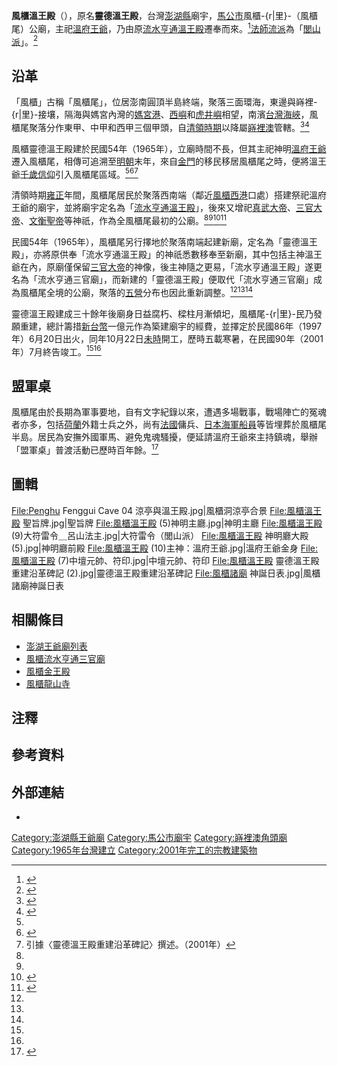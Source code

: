 {{Distinguish|風櫃流水亨通溫王殿}}
{{東亞廟宇
|name=風櫃溫王殿<br/>Fenggui Wenwang Temple
|god=[[溫府王爺|溫府王爺]]
|location={{TWN}} 880 澎湖縣馬公市風櫃-{r|里}-60-3號
|type=角頭廟、王爺廟
|cere_date=[[農曆|農曆]]七月廿六（溫府王爺聖誕）
|img=File:風櫃溫王殿 (1).jpg
|image_width=300 px
|img_capt=山門、廟前攤販
|open_year={{ROC}}54年（1965年）
|pinyin=Fēng-guì Wēn-wáng-diàn
|tl=Hong-kuī-bué Un-ông-tiān}}

'''風櫃溫王殿'''（{{Lang-nan-tw|Hong-kuī-bué Un-ông-tiān}}），原名'''靈德溫王殿'''，台灣[[澎湖|澎湖縣]]廟宇，[[馬公市|馬公市]]風櫃-{r|里}-（風櫃尾）公廟，主祀[[溫府王爺|溫府王爺]]，乃由原[[風櫃流水亨通三官廟|流水亨通溫王殿]]遷奉而來。<ref name=":0">{{Cite web|title=〈溫王殿〉|url=https://penghu.info/OBE556E4FCF875E9186F|accessdate=|author=|date=|format=|publisher=Penghu.Info｜澎湖知識服務平台|agency=|language=zh-tw|archiveurl=https://penghu.info/OBE556E4FCF875E9186F|archivedate=2020-11-19}}</ref>[[澎湖廟宇法師流派列表|法師流派]]為「[[閭山派|閭山派]]」。<ref name=":12">{{Cite book|title=《澎湖廟宇的法師與乩童圖錄》|last=甘|first=村吉|publisher=甘村吉|year=2009|isbn=9789574164110|location=澎湖縣|language=zh-tw}}</ref>{{RP|60–62}}

== 沿革 ==
「風櫃」古稱「風櫃尾」，位居澎南圓頂半島終端，聚落三面環海，東邊與嵵裡-{r|里}-接壤，隔海與媽宮內灣的[[馬公港|媽宮港]]、[[西嶼|西嶼]]和[[虎井嶼|虎井嶼]]相望，南濱[[台灣海峽|台灣海峽]]，風櫃尾聚落分作東甲、中甲和西甲三個甲頭，自[[臺灣清治時期|清領時期]]以降屬[[嵵裡澚|嵵裡澳]]管轄。<ref>{{Cite web|title=〈澎南〉|url=https://penghu.info/OB46CD07B241573DAE19|accessdate=|author=|date=|last=許|first=玉河|format=|publisher=Penghu.Info｜澎湖知識服務平台|language=zh-tw|archiveurl=https://penghu.info/OB46CD07B241573DAE19|archivedate=2020-11-19}}</ref><ref>{{Cite web|title=〈風櫃里〉|url=https://penghu.info/OB45B2DEEE5F0C0D8EF7|accessdate=|author=|date=|format=|publisher=Penghu.Info｜澎湖知識服務平台|language=zh-tw|archiveurl=https://penghu.info/OB45B2DEEE5F0C0D8EF7|archivedate=2020-11-16}}</ref>

風櫃靈德溫王殿建於民國54年（1965年），立廟時間不長，但其主祀神明[[溫府千歲|溫府王爺]]遷入風櫃尾，相傳可追溯至[[明朝|明朝]]末年，來自[[金門|金門]]的移民移居風櫃尾之時，便將溫王爺[[千歲信仰|千歲信仰]]引入風櫃尾區域。<ref name=":0" /><ref name=":1">{{Cite web|title=〈馬公溫王殿〉|url=http://nrch.culture.tw/twpedia.aspx?id=27937|accessdate=|author=|date=2011-09-06|last=劉|first=自仁|format=|publisher=臺灣大百科全書|language=zh-tw|archiveurl=http://nrch.culture.tw/twpedia.aspx?id=27937|archivedate=2020-11-16}}</ref><ref name=":0" group="注">引據〈靈德溫王殿重建沿革碑記〉撰述。（2001年）</ref>

清領時期[[雍正|雍正]]年間，風櫃尾居民於聚落西南端（鄰近[[風櫃西港|風櫃西港]]口處）搭建祭祀溫府王爺的廟宇，並將廟宇定名為「[[風櫃流水亨通三官廟|流水亨通溫王殿]]」，後來又增祀[[玄天上帝|真武大帝]]、[[三官大帝|三官大帝]]、[[关羽|文衡聖帝]]等神祇，作為全風櫃尾最初的公廟。<ref name=":0" /><ref name=":1" /><ref name=":03">{{Cite web|title=〈三官殿〉|url=https://penghu.info/OBCE4410990E9BB5F082|accessdate=|author=|date=|format=|publisher=Penghu.Info｜澎湖知識服務平台|agency=|language=zh-tw|archiveurl=https://penghu.info/OBCE4410990E9BB5F082|archivedate=2020-11-16}}</ref><ref>{{Cite web|title=〈風櫃三官廟〉|url=http://www.magong.com.tw/cultural/temple_data.php?id=60|accessdate=|author=|date=|format=|publisher=澎湖旅遊達人|language=zh-tw|archiveurl=http://www.magong.com.tw/cultural/temple_data.php?id=60|archivedate=2020-11-16}}</ref>

民國54年（1965年），風櫃尾另行擇地於聚落南端起建新廟，定名為「靈德溫王殿」，亦將原供奉「流水亨通溫王殿」的神祇悉數移奉至新廟，其中包括主神溫王爺在內，原廟僅保留[[三官大帝|三官大帝]]的神像，後主神隨之更易，「流水亨通溫王殿」遂更名為「流水亨通三官廟」，而新建的「靈德溫王殿」便取代「流水亨通三官廟」成為風櫃尾全境的公廟，聚落的[[五營神將|五營]]分布也因此重新調整。<ref name=":0" /><ref name=":1" /><ref name=":03" />

靈德溫王殿建成三十餘年後廟身日益腐朽、樑柱月漸傾圯，風櫃尾-{r|里}-民乃發願重建，總計籌措[[新臺幣|新台幣]]一億元作為築建廟宇的經費，並擇定於民國86年（1997年）6月20日出火，同年10月22日[[未时|未時]]開工，歷時五載寒暑，在民國90年（2001年）7月終告竣工。<ref name=":1" /><ref name=":0" group="注" />

== 盟軍桌 ==
{{See also|風櫃尾荷蘭城堡}}風櫃尾由於長期為軍事要地，自有文字紀錄以來，遭遇多場戰事，戰場陣亡的冤魂者亦多，包括[[荷兰|荷蘭]]外籍士兵之外，尚有[[法国|法國]]傭兵、[[日本|日本]][[松島號防護巡洋艦|海軍船員]]等皆埋葬於風櫃尾半島。居民為安撫外國軍馬、避免鬼魂騷擾，便延請溫府王爺來主持鎮魂，舉辦「盟軍桌」普渡活動已歷時百年餘。<ref>{{Cite web|title=〈盟軍桌〉|url=https://penghu.info/OB749F0D55E1BBDC82D9|accessdate=|author=|date=|last=許|first=玉河|format=|publisher=Penghu.Info｜澎湖知識服務平台|language=zh-tw|archiveurl=https://penghu.info/OB749F0D55E1BBDC82D9|archivedate=2020-11-24}}</ref>

== 圖輯 ==
<gallery mode="packed">
File:Penghu Fenggui Cave 04 涼亭與溫王殿.jpg|風櫃洞涼亭合景
File:風櫃溫王殿 聖旨牌.jpg|聖旨牌
File:風櫃溫王殿 (5)神明主廳.jpg|神明主廳
File:風櫃溫王殿 (9)大符雷令＿呂山法主.jpg|大符雷令（閭山派）
File:風櫃溫王殿 神明廳大殿 (5).jpg|神明廳前殿
File:風櫃溫王殿 (10)主神：溫府王爺.jpg|溫府王爺金身
File:風櫃溫王殿 (7)中壇元帥、符印.jpg|中壇元帥、符印
File:風櫃溫王殿 靈德溫王殿重建沿革碑記 (2).jpg|靈德溫王殿重建沿革碑記
File:風櫃諸廟 神誕日表.jpg|風櫃諸廟神誕日表
</gallery>

== 相關條目 ==
{{Coord|23.539904|N|119.54457|E|display=title|format=dms}}
*[[澎湖王爺廟列表|澎湖王爺廟列表]]
*[[風櫃流水亨通三官廟|風櫃流水亨通三官廟]]
*[[風櫃金王殿|風櫃金王殿]]
*[[風櫃龍山寺|風櫃龍山寺]]

== 注釋 ==
{{Commonscat|Fenggui Wenwang Temple|風櫃靈德溫王殿}}
{{Reflist|group=注}}

== 參考資料 ==
{{DEFAULTSORT:Fenggui}}
{{references|30em}}
{{portal bar|臺灣|澎湖|道教|border=no}}

== 外部連結 ==
* {{Facebook||id=fgwwd|name=風櫃溫王殿@武轎}}
{{澎湖縣馬公市寺廟列表}}

[[Category:澎湖縣王爺廟|Category:澎湖縣王爺廟]]
[[Category:馬公市廟宇|Category:馬公市廟宇]]
[[Category:嵵裡澳角頭廟|Category:嵵裡澳角頭廟]]
[[Category:1965年台灣建立|Category:1965年台灣建立]]
[[Category:2001年完工的宗教建築物|Category:2001年完工的宗教建築物]]